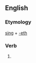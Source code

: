 ==English==

===Etymology===
[[sing]] + [[-eth]]

===Verb===
{{infl|en|verb form}}

# {{archaic third-person singular of|sing}}